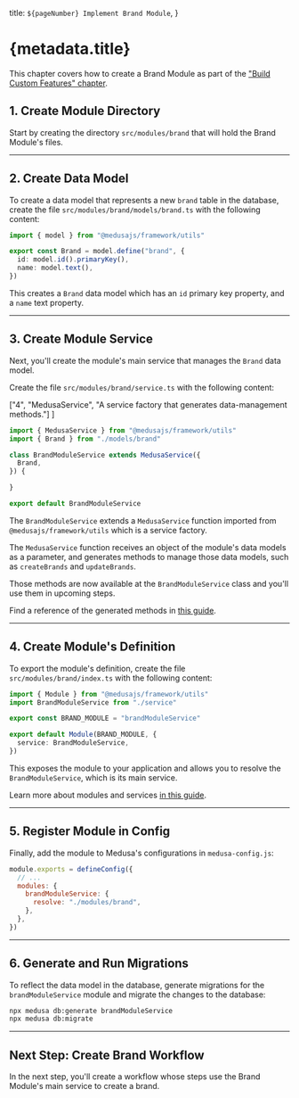  title: `${pageNumber} Implement Brand Module`,
}

# {metadata.title}

<Note title="Example Chapter">

This chapter covers how to create a Brand Module as part of the ["Build Custom Features" chapter](../page.mdx).

</Note>

## 1. Create Module Directory

Start by creating the directory `src/modules/brand` that will hold the Brand Module's files.

---

## 2. Create Data Model

To create a data model that represents a new `brand` table in the database, create the file `src/modules/brand/models/brand.ts` with the following content:

```ts title="src/modules/brand/models/brand.ts"
import { model } from "@medusajs/framework/utils"

export const Brand = model.define("brand", {
  id: model.id().primaryKey(),
  name: model.text(),
})
```

This creates a `Brand` data model which has an `id` primary key property, and a `name` text property.

---

## 3. Create Module Service

Next, you'll create the module's main service that manages the `Brand` data model.

Create the file `src/modules/brand/service.ts` with the following content:

  ["4", "MedusaService", "A service factory that generates data-management methods."]
]

```ts title="src/modules/brand/service.ts" highlights={serviceHighlights}
import { MedusaService } from "@medusajs/framework/utils"
import { Brand } from "./models/brand"

class BrandModuleService extends MedusaService({
  Brand,
}) {

}

export default BrandModuleService
```

The `BrandModuleService` extends a `MedusaService` function imported from `@medusajs/framework/utils` which is a service factory.

The `MedusaService` function receives an object of the module's data models as a parameter, and generates methods to manage those data models, such as `createBrands` and `updateBrands`.

Those methods are now available at the `BrandModuleService` class and you'll use them in upcoming steps.

<Note title="Tip">

Find a reference of the generated methods in [this guide](!resources!/service-factory-reference).

</Note>

---

## 4. Create Module's Definition

To export the module's definition, create the file `src/modules/brand/index.ts` with the following content:

```ts title="src/modules/brand/index.ts"
import { Module } from "@medusajs/framework/utils"
import BrandModuleService from "./service"

export const BRAND_MODULE = "brandModuleService"

export default Module(BRAND_MODULE, {
  service: BrandModuleService,
})
```

This exposes the module to your application and allows you to resolve the `BrandModuleService`, which is its main service.

<Note>

Learn more about modules and services [in this guide](../../../basics/modules/page.mdx).

</Note>

---

## 5. Register Module in Config

Finally, add the module to Medusa's configurations in `medusa-config.js`:

```js title="medusa-config.js"
module.exports = defineConfig({
  // ...
  modules: {
    brandModuleService: {
      resolve: "./modules/brand",
    },
  },
})
```

---

## 6. Generate and Run Migrations

To reflect the data model in the database, generate migrations for the `brandModuleService` module and migrate the changes to the database:

```bash
npx medusa db:generate brandModuleService
npx medusa db:migrate
```

---

## Next Step: Create Brand Workflow

In the next step, you'll create a workflow whose steps use the Brand Module's main service to create a brand.
